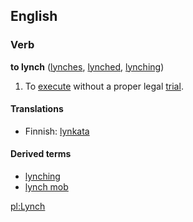 ==English==
===Verb===
'''to lynch''' ([[lynches]], [[lynched]], [[lynching]])

#To [[execute]] without a proper legal [[trial]].

====Translations====
*Finnish: [[lynkata]]

====Derived terms====
*[[lynching]]
*[[lynch mob]]

[[pl:Lynch]]